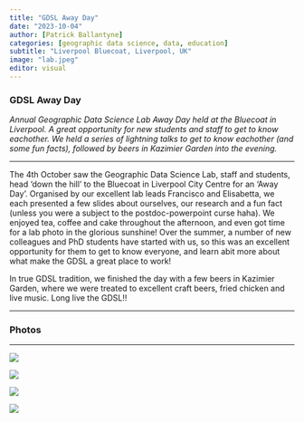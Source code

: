 ```yaml
---
title: "GDSL Away Day"
date: "2023-10-04"
author: [Patrick Ballantyne]
categories: [geographic data science, data, education]
subtitle: "Liverpool Bluecoat, Liverpool, UK"
image: "lab.jpeg"
editor: visual
---
```


### GDSL Away Day

*Annual Geographic Data Science Lab Away Day held at the Bluecoat in Liverpool. A great opportunity for new students and staff to get to know eachother. We held a series of lightning talks to get to know eachother (and some fun facts), followed by beers in Kazimier Garden into the evening.*

------------------------------------------------------------------------

The 4th October saw the Geographic Data Science Lab, staff and students, head 'down the hill' to the Bluecoat in Liverpool City Centre for an 'Away Day'. Organised by our excellent lab leads Francisco and Elisabetta, we each presented a few slides about ourselves, our research and a fun fact (unless you were a subject to the postdoc-powerpoint curse haha). We enjoyed tea, coffee and cake throughout the afternoon, and even got time for a lab photo in the glorious sunshine! Over the summer, a number of new colleagues and PhD students have started with us, so this was an excellent opportunity for them to get to know everyone, and learn abit more about what make the GDSL a great place to work!

In true GDSL tradition, we finished the day with a few beers in Kazimier Garden, where we were treated to excellent craft beers, fried chicken and live music. Long live the GDSL!!

------------------------------------------------------------------------

### Photos

------------------------------------------------------------------------

![](lab.jpeg)

![](pb.jpeg)

![](pub.jpeg)

![](pub2.jpeg)
